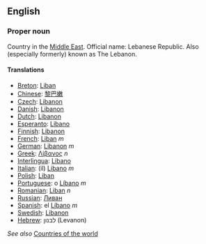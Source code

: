 ==English==

===Proper noun===

Country in the [[Middle East]].  Official name: Lebanese Republic.  Also (especially formerly) known as The Lebanon.

====Translations====
*[[Breton]]: [[Liban]]
*[[Chinese]]: [[黎巴嫩]]
*[[Czech]]: [[Libanon]]
*[[Danish]]: [[Libanon]]
*[[Dutch]]: [[Libanon]]
*[[Esperanto]]: [[Libano]]
*[[Finnish]]: [[Libanon]]
*[[French]]: [[Liban]] ''m''
*[[German]]: [[Libanon]] ''m''
*[[Greek]]: [[Λίβανος]] ''n''
*[[Interlingua]]: [[Libano]]
*[[Italian]]: (il) [[Libano]] ''m''
*[[Polish]]: [[Liban]]
*[[Portuguese]]: o [[Líbano]] ''m''
*[[Romanian]]: [[Liban]] ''n''
*[[Russian]]: [[Ливан]]
*[[Spanish]]: el [[Líbano]] ''m''
*[[Swedish]]: [[Libanon]]
*[[Hebrew]]: לבנון (Levanon)

''See also'' [[Countries of the world]]
